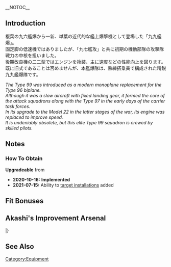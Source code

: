 __NOTOC__
{{EquipmentInfo}}

==Introduction==
複葉の九六艦爆から一新、単葉の近代的な艦上爆撃機として登場した「九九艦爆」。<br>
固定脚の低速機ではありましたが、「九七艦攻」と共に初期の機動部隊の攻撃隊戦力の中核を担いました。<br>
後期改良機の二二型ではエンジンを換装、主に速度などの性能向上を図ります。<br>
既に旧式であることは否めませんが、本艦爆隊は、熟練搭乗員で構成された精鋭九九艦爆隊です。

''The Type 99 was introduced as a modern monoplane replacement for the Type 96 biplane.''<br>
''Although it was a slow aircraft with fixed landing gear, it formed the core of the attack squadrons along with the Type 97 in the early days of the carrier task forces.''<br>
''In its upgrade to the Model 22 in the latter stages of the war, its engine was replaced to improve speed.''<br>
''It is undeniably obsolete, but this elite Type 99 squadron is crewed by skilled pilots.''

==Notes==
<div class="mw-collapsible"><h3>How To Obtain</h3>
<div class="mw-collapsible-content">
'''Upgradeable''' from {{Equipment/Link|Type 99 Dive Bomber Model 22}}

</div></div>


<div class="mw-collapsible><h3>Updates History</h3>
<div class="mw-collapsible-content>
* '''2020-10-16:''' '''Implemented'''
* '''2021-07-15:''' Ability to [[Anti-Installation#General Characteristics|target installations]] added
</div></div>

==Fit Bonuses==
{{:Type 99 Dive Bomber Model 22 (Skilled)/Bonuses}}

==Akashi's Improvement Arsenal==
{{AkashiWorkshop}}
{{AkashiWorkshopLine
|Name=Type 99 Dive Bomber Model 22 (Skilled)
|ItemType=RedPlane
|Fuel=290
|Ammo=290
|Steel=0
|Baux=330
|Mats0-5=5/6
|Mats6-9=6/7
|Mats10=-
|Screws0-5=3/3
|Screws6-9=4/6
|Screws10=-
|EquipConsume0-5=2x{{RedPlane|Type 99 Dive Bomber}}
|EquipConsume6-9=2x{{Seaplane|Zuiun}}
|EquipConsume10=-
|Sun=Zh<br/>&nbsp;
<!--- |Mon=X --->
<!--- |Tue=X --->
<!--- |Wed=X --->
|Thu=Zh<br/>&nbsp;
|Fri=Zh<br/>Zk
|Sat=Zh<br/>Zk
|2ndShip=[[Zuihou]]<br/>[[Zuikaku]]
|Notes = Uses 2x [[Type 99 Dive Bomber]] for improvement up to ★+6 <br> Uses 2x [[Zuiun]] for improvement up to ★+10
}}
|}

==See Also==
{{Equipmentlist}}
[[Category:Equipment]]